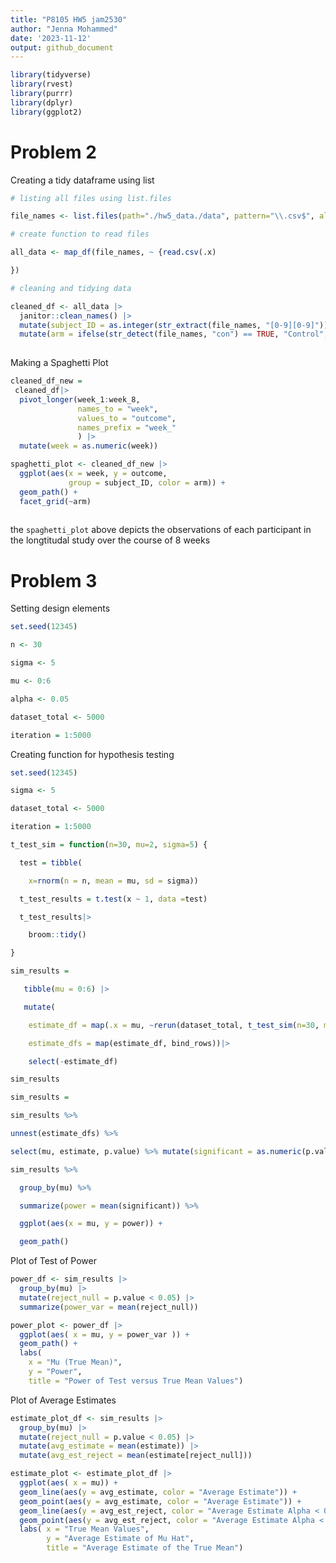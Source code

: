 ```yaml
---
title: "P8105 HW5 jam2530"
author: "Jenna Mohammed"
date: '2023-11-12'
output: github_document
---
```



```r
library(tidyverse)
library(rvest)
library(purrr)
library(dplyr)
library(ggplot2)
```

# Problem 2 

Creating a tidy dataframe using list

```r
# listing all files using list.files

file_names <- list.files(path="./hw5_data./data", pattern="\\.csv$", all.files=FALSE, full.names=TRUE)

```

```r

# create function to read files

all_data <- map_df(file_names, ~ {read.csv(.x)

})

```
 
```r
# cleaning and tidying data 

cleaned_df <- all_data |>
  janitor::clean_names() |>
  mutate(subject_ID = as.integer(str_extract(file_names, "[0-9][0-9]"))) |>
  mutate(arm = ifelse(str_detect(file_names, "con") == TRUE, "Control", "Experiment")) 
   
```

Making a Spaghetti Plot 

```r
cleaned_df_new = 
 cleaned_df|>
  pivot_longer(week_1:week_8,
               names_to = "week",
               values_to = "outcome",
               names_prefix = "week_"
               ) |>
  mutate(week = as.numeric(week))

spaghetti_plot <- cleaned_df_new |>
  ggplot(aes(x = week, y = outcome,
             group = subject_ID, color = arm)) +
  geom_path() +
  facet_grid(~arm)
  
```

the `spaghetti_plot` above depicts the observations of each participant in the longtitudal study over the course of 8 weeks

# Problem 3 

Setting design elements 

```r

set.seed(12345)

n <- 30

sigma <- 5

mu <- 0:6

alpha <- 0.05

dataset_total <- 5000

iteration = 1:5000

```

Creating function for hypothesis testing 


```r

set.seed(12345)

sigma <- 5

dataset_total <- 5000

iteration = 1:5000

t_test_sim = function(n=30, mu=2, sigma=5) {

  test = tibble(

    x=rnorm(n = n, mean = mu, sd = sigma))

  t_test_results = t.test(x ~ 1, data =test)

  t_test_results|>

    broom::tidy()

}

sim_results =

   tibble(mu = 0:6) |>

   mutate(

    estimate_df = map(.x = mu, ~rerun(dataset_total, t_test_sim(n=30, mu = .x))),

    estimate_dfs = map(estimate_df, bind_rows))|>

    select(-estimate_df)

sim_results

```

 

```r

sim_results =

sim_results %>%

unnest(estimate_dfs) %>%

select(mu, estimate, p.value) %>% mutate(significant = as.numeric(p.value < 0.05))

```

 

```r

sim_results %>%

  group_by(mu) %>%

  summarize(power = mean(significant)) %>%

  ggplot(aes(x = mu, y = power)) +

  geom_path()

```



Plot of Test of Power 

```r

power_df <- sim_results |>
  group_by(mu) |>
  mutate(reject_null = p.value < 0.05) |>
  summarize(power_var = mean(reject_null)) 

power_plot <- power_df |> 
  ggplot(aes( x = mu, y = power_var )) +
  geom_path() +
  labs( 
    x = "Mu (True Mean)",
    y = "Power",
    title = "Power of Test versus True Mean Values")
```

Plot of Average Estimates 

```r

estimate_plot_df <- sim_results |>
  group_by(mu) |>
  mutate(reject_null = p.value < 0.05) |>
  mutate(avg_estimate = mean(estimate)) |>
  mutate(avg_est_reject = mean(estimate[reject_null]))

estimate_plot <- estimate_plot_df |>
  ggplot(aes( x = mu)) +
  geom_line(aes(y = avg_estimate, color = "Average Estimate")) +
  geom_point(aes(y = avg_estimate, color = "Average Estimate")) +
  geom_line(aes(y = avg_est_reject, color = "Average Estimate Alpha < 0.05")) +
  geom_point(aes(y = avg_est_reject, color = "Average Estimate Alpha < 0.05")) +
  labs( x = "True Mean Values",
        y = "Average Estimate of Mu Hat",
        title = "Average Estimate of the True Mean")

```

